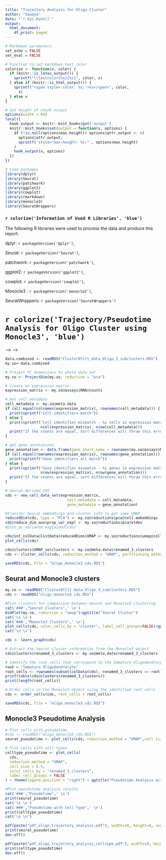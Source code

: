 ```yaml
---
title: "Trajectory Analysis for Oligo Cluster"
author: "Saumya"
date: "`r Sys.Date()`"
output:
  html_document:
    df_print: paged
---
```


```r
# Markdown parameters
set_echo = FALSE
set_eval = FALSE
```

```r
# Function to set markdown text color
colorize <- function(x, color) {
  if (knitr::is_latex_output()) {
    sprintf("\\textcolor{%s}{%s}", color, x)
  } else if (knitr::is_html_output()) {
    sprintf("<span style='color: %s;'>%s</span>", color,
      x)
  } else x
}
```


```r
# Set height of chunk output
options(width = 60)
local({
  hook_output <- knitr::knit_hooks$get('output')
  knitr::knit_hooks$set(output = function(x, options) {
    if (!is.null(options$max.height)) options$attr.output <- c(
      options$attr.output,
      sprintf('style="max-height: %s;"', options$max.height)
    )
    hook_output(x, options)
  })
})
```

```r
# Load packages
library(dplyr)
library(Seurat)
library(patchwork)
library(ggplot2)
library(cowplot)
library(rmarkdown)
library(monocle3)
library(SeuratWrappers)
```

<!-- Information of Used Library -->
### `r colorize('Information of Used R Libraries', 'blue')` 

The following R libraries were used to process the data and produce this report.

dplyr: `r packageVersion('dplyr')`, 

Seurat: `r packageVersion('Seurat')`, 

patchwork: `r packageVersion('patchwork')`, 

ggplot2: `r packageVersion('ggplot2')`, 

cowplot: `r packageVersion('cowplot')`,

Monocle3 : `r packageVersion('monocle3')`,

SeuratWrappers: `r packageVersion('SeuratWrappers')`

# `r colorize('Trajectory/Pseudotime Analysis for Oligo Cluster using Monocle3', 'blue')`

<!-- # ```{r, echo=FALSE, message=FALSE, warning=FALSE} -->
<!-- # data.combined <- readRDS("Cluster0filt_data_Oligo_3_subclusters.RDS") -->
<!-- #  -->
<!-- # old_to_new_labels <- c( -->
<!-- #                           "Oligo-1" = "Mature Oligodendrocyte", -->
<!-- #                           "Immature-Oligo" = "Immature Oligodendrocyte", -->
<!-- #                           "TBD" = "Synaptic Oligodendrocyte" -->
<!-- #                        ) -->
<!-- # #Get the current cluster identities --> -->
<!-- # current_clusters <- Idents(data.combined) -->
<!-- # # Map the old cluster labels to the new labels --> -->
<!-- # new_cluster_ids <- plyr::mapvalues(current_clusters, from = names(old_to_new_labels), to = old_to_new_labels) -->
<!-- # # Set the new cluster identities -->
<!-- # data.combined <- SetIdent(data.combined, value = new_cluster_ids) -->
<!-- # data.combined$renamed_3_clusters <- Idents(data.combined) -->
<!-- # current_idents <- Idents(data.combined) -->
<!-- # new_idents <- factor(current_idents) -->
<!-- # Idents(data.combined) <- new_idents -->
<!-- # ``` -->
<!-- #  -->
<!-- #  -->
<!-- # ```{r, eval=FALSE,echo=FALSE, message=FALSE, warning=FALSE} -->
<!-- # saveRDS(data.combined, file = "Cluster0filt_data_Oligo_3_subclusters.RDS") -->
<!-- # ``` -->


```r
data.combined <- readRDS("Cluster0filt_data_Oligo_3_subclusters.RDS")
my.so<-data.combined

# Project PC dimensions to whole data set
my.so <- ProjectDim(my.so, reduction = "pca")
```

```r
# Create an expression matrix
expression_matrix <- my.so@assays$RNA@counts

# Get cell metadata
cell_metadata <- my.so@meta.data
if (all.equal(colnames(expression_matrix), rownames(cell_metadata))) {
  print(sprintf("Cell identifiers match"))
} else {
  print(sprintf("Cell identifier mismatch - %i cells in expression matrix, %i cells in metadata",
                ncol(expression_matrix), nrow(cell_metadata)))
  print("If the counts are equal, sort differences will throw this error")
}
```

```r
# get gene annotations
gene_annotation <- data.frame(gene_short_name = rownames(my.so@assays$RNA), row.names = rownames(my.so@assays$RNA))
if (all.equal(rownames(expression_matrix), rownames(gene_annotation))) {
  print(sprintf("Gene identifiers all match"))
} else {
  print(sprintf("Gene identifier mismatch - %i genes in expression matrix, %i gene in gene annotation",
                nrow(expression_matrix), nrow(gene_annotation)))
  print("If the counts are equal, sort differences will throw this error")
}
```

```r
# Seurat-derived CDS
cds <- new_cell_data_set(expression_matrix,
                            cell_metadata = cell_metadata,
                            gene_metadata = gene_annotation)
```


```r
#Transfer Seurat embeddings and cluster info to get same UMAP
reducedDim(cds, type = "PCA") <- my.so@reductions$pca@cell.embeddings 
cds@reduce_dim_aux$prop_var_expl <- my.so@reductions$pca@stdev
#plot_pc_variance_explained(cds)
```

```r
cds@int_colData@listData$reducedDims$UMAP <- my.so@reductions$umap@cell.embeddings
plot_cells(cds)
```

```r
cds@clusters$UMAP_so$clusters <- my.so@meta.data$renamed_3_clusters
cds <- cluster_cells(cds, reduction_method = "UMAP", partitioning_method = "seurat_clusters")
```

```r
saveRDS(cds, file = "oligo_monocle3_cds.RDS")
```

## Seurat and Monocle3 clusters {.tabset}
```r
my.so <- readRDS("Cluster0filt_data_Oligo_3_subclusters.RDS")
cds <- readRDS("oligo_monocle3_cds.RDS")

#Plot clusters for comparsion between Seurat and Monocle3 clustering
cat('###',"Seurat Clusters",' \n')
DimPlot(my.so, reduction = "umap")+ggtitle("Seurat Cluster")
cat('\n \n')
cat('###',"Monocle3 Clusters",' \n')
plot_cells(cds, color_cells_by = "cluster", label_cell_groups=FALSE)+ggtitle("Monocle Cluster")
cat('\n \n')
```

```r
cds <- learn_graph(cds)
```

```r
# Extract the Seurat cluster information from the Monocle3 object
cds@clusters$renamed_3_clusters <- my.so@meta.data$renamed_3_clusters

# Identify the root cells that correspond to the Immature Oligodendrocyte cluster
root = "Immature Oligodendrocyte"
root_cells <- rownames(subset(colData(cds), renamed_3_clusters == root))
print(table(cds@clusters$renamed_3_clusters))
print(length(root_cells))
```

```r
# Order cells in the Monocle3 object using the identified root cells
cds <- order_cells(cds, root_cells = root_cells)
```

```r
saveRDS(cds, file = "oligo_monocle3_cds.RDS")
```

## Monocle3 Pseudotime Analysis {.tabset}
```r
# Plot cells with pseudotime
#cds <- readRDS("oligo_monocle3_cds.RDS")
seurat_pseudotime <- plot_cells(cds, reduction_method = "UMAP",cell_size = 0.5, color_cells_by = "pseudotime") + ggtitle("Monocle3 Pseudotime Analysis")
```

```r
# Plot cells with cell types
celltype_pseudotime <- plot_cells(
  cds, 
  reduction_method = "UMAP", 
  cell_size = 0.5, 
  color_cells_by = "renamed_3_clusters", 
  label_cell_groups = FALSE
) + theme(legend.position = "right") + ggtitle("Pseudotime Analysis with Cell Type")
```

```r
#Plot pseudotime analysis results
cat('###',"Pseudotime",' \n')
print(seurat_pseudotime)
cat('\n \n')
cat('###',"Pseudotime with Cell Type",' \n')
print(celltype_pseudotime)
cat('\n \n')
```


```r
pdf(paste("pdf_oligo_trajectory_analysis.pdf"), width=10, height=8, useDingbats = FALSE)
print(seurat_pseudotime)
dev.off()
```

```r
pdf(paste("pdf_oligo_trajectory_analysis_celltype.pdf"), width=10, height=8, useDingbats = FALSE)
print(celltype_pseudotime)
dev.off()
```
